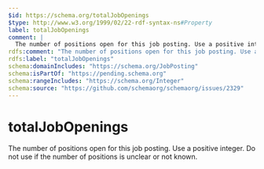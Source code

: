 ```yaml
---
$id: https://schema.org/totalJobOpenings
$type: http://www.w3.org/1999/02/22-rdf-syntax-ns#Property
label: totalJobOpenings
comment: |
  The number of positions open for this job posting. Use a positive integer. Do not use if the number of positions is unclear or not known.
rdfs:comment: "The number of positions open for this job posting. Use a positive integer. Do not use if the number of positions is unclear or not known."
rdfs:label: "totalJobOpenings"
schema:domainIncludes: "https://schema.org/JobPosting"
schema:isPartOf: "https://pending.schema.org"
schema:rangeIncludes: "https://schema.org/Integer"
schema:source: "https://github.com/schemaorg/schemaorg/issues/2329"
---
```


# totalJobOpenings

The number of positions open for this job posting. Use a positive integer. Do not use if the number of positions is unclear or not known.

